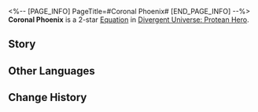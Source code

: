 <%-- [PAGE_INFO]
PageTitle=#Coronal Phoenix#
[END_PAGE_INFO] --%>
{{Equation Infobox
|period   = Protean Hero
|rarity   = 2
|path1    = Destruction*4
|path2    = Propagation*2
|effect   = Increases "{{Extra Effect|Blazar|61000051}}" Charging Efficiency by {{Color|h|50%}}. When "{{Extra Effect|Butterfly Soul|61000052}}" state is active, using Basic ATK/Skills to perform attacks deals {{Color|h|100%}} "{{Extra Effect|Blazar|61000051}}" DMG to the target.
|mentions = Aquila
}}
'''Coronal Phoenix''' is a 2-star [[Divergent Universe: Protean Hero/Equations|Equation]] in [[Divergent Universe: Protean Hero]].

==Story==
{{Description|You evil birds, the plague of the skies.<br />You steal Aquila's radiant glory and wreak havoc on all living beings,<br />Devouring wheat fields and invading city-states.<br />Unbreakable by swords and impervious to arrows,<br />Only the boiling golden blood of the Chrysos Heir can consume you.<br />Yet, as soon as new seeds are planted, you rise again with relentless ferocity.<br />Upon you, I cast the darkest curse.<br />May you suffer hunger, ending up devouring one another.<br />May your wings snap and crash you into the dirt.<br />May your entire clan fall, leaving no feather nor trace alive.<br />As for me, I vow to ascend as an eagle in the sky,<br />Crushing you under my golden claws.<br />No, it doesn't end with me &mdash; my descendants shall all become eagles,<br />Continuing the eternal hunt, from one generation to the next.}}
<!--
==Gameplay Notes==
* 
-->
==Other Languages==
{{Other Languages
|en   = Coronal Phoenix
|zhs  = 日冕不死鸟
|zht  = 日冕不死鳥
|ja   = コロナフェニックス
|ko   = 백광의 불사조
|es   = Fénix coronado
|fr   = Phénix de la couronne solaire
|ru   = Феникс солнечной короны
|th   = นกอมตะอาบสุริยัน
|vi   = Hào Quang Chim Bất Tử
|de   = Phönix aus der Sonnenkorona
|id   = Coronal Phoenix
|pt   = Fênix Coronal
}}

==Change History==
{{Change History|3.1}}